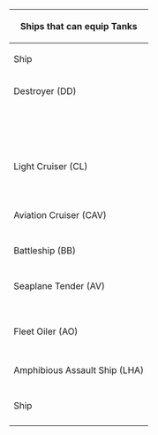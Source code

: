 {| class="mw-collapsible mw-collapsed wikitable" style="text-align: center;"
! colspan="6" |Ships that can equip Tanks
|-
! Ship
! {{Equipment/Card|Daihatsu Landing Craft (Type 89 Medium Tank & Landing Force)|size=50px}}
! {{Equipment/Card|Special Type 2 Amphibious Tank|size=50px}}
! Ship
! {{Equipment/Card|Daihatsu Landing Craft (Type 89 Medium Tank & Landing Force)|size=50px}}
! {{Equipment/Card|Special Type 2 Amphibious Tank|size=50px}}
|-
!colspan="6"| Destroyer (DD)
|-
| {{Ship/Banner|Satsuki/Kai Ni|small=true}}
| style="color:green;" |Yes
| style="color:green;" |Yes
| {{Ship/Banner|Fumizuki/Kai Ni|small=true}}
| style="color:green;" |Yes
| style="color:green;" |Yes
|-
| {{Ship/Banner|Verniy/|small=true}}
| style="color:green;" |Yes
| style="color:green;" |Yes
| {{Ship/Banner|Umikaze/Kai Ni|small=true}}
| style="color:green;" |Yes
| style="color:green;" |Yes
|-
| {{ItemStack|item = {{Ship/Banner|Asashio/Kai Ni D|small=true}}|text = Kai Ni D}}
| style="color:green;" |Yes
| style="color:green;" |Yes
| {{Ship/Banner|Ooshio/Kai Ni |small=true}}
| style="color:green;" |Yes
| style="color:green;" |Yes
|-
| {{Ship/Banner|Michishio/Kai Ni|small=true}}
| style="color:green;" |Yes
| style="color:green;" |Yes
| {{Ship/Banner|Arashio/Kai Ni|small=true}}
| style="color:green;" |Yes
| style="color:green;" |Yes
|-
| {{Ship/Banner|Arare/Kai Ni|small=true}}
| style="color:green;" |Yes
| style="color:green;" |Yes
| {{Ship/Banner|Kasumi/Kai Ni|small=true}}
| style="color:green;" |Yes
| style="color:green;" |Yes
|-
!colspan="6"|
|-
| {{Ship/Banner|Mutsuki/Kai Ni|small=true}}
| style="color:green;" |Yes
| style="color:red;" |No
| {{Ship/Banner|Kisaragi/Kai Ni|small=true}}
| style="color:green;" |Yes
| style="color:red;" |No
|-
| {{Ship/Banner|Mikazuki/Kai|small=true}}
| style="color:green;" |Yes
| style="color:red;" |No
| {{Ship/Banner|Ariake/Kai|small=true}}
| style="color:green;" |Yes
| style="color:red;" |No
|-
| {{Ship/Banner|Kawakaze/Kai Ni|small=true}}
| style="color:green;" |Yes
| style="color:red;" |No
| {{Ship/Banner|Murasame/Kai Ni|small=true}}
| style="color:green;" |Yes
| style="color:red;" |No
|-
| {{Ship/Banner|Makigumo/Kai Ni|small=true}}
| style="color:green;" |Yes
| style="color:red;" |No
|
|
|
|-
| {{Ship/Banner|Shiratsuyu/Kai Ni|small=true}}
| style="color:red;" |No
| style="color:green;" |Yes
| {{Ship/Banner|Kuroshio/Kai Ni|small=true}}
| style="color:red;" |No
| style="color:green;" |Yes
|-
| {{Ship/Banner|Yukikaze/Kai Ni|small=true}}
| style="color:red;" |No
| style="color:green;" |Yes
| {{Ship/Banner|Kazagumo/Kai Ni|small=true}}
| style="color:red;" |No
| style="color:green;" |Yes
|-
| {{Ship/Banner|Okinami/Kai Ni|small=true}}
| style="color:red;" |No
| style="color:green;" |Yes
| {{Ship/Banner|Asashimo/Kai Ni|small=true}}
| style="color:red;" |No
| style="color:green;" |Yes
|-
!colspan="6"| Light Cruiser (CL)
|-
| {{Ship/Banner|Tatsuta/Kai Ni|small=true}}
| style="color:green;" |Yes
| style="color:green;" |Yes
| {{ItemStack|item = {{Ship/Banner|Kuma/Kai Ni D|small=true}}|text = Kai Ni D}}
| style="color:green;" |Yes
| style="color:green;" |Yes
|-
| {{Ship/Banner|Tama/Kai Ni|small=true}}
| style="color:green;" |Yes
| style="color:green;" |Yes
| {{Ship/Banner|Yura/Kai Ni|small=true}}
| style="color:green;" |Yes
| style="color:green;" |Yes
|-
| {{Ship/Banner|Kinu/Kai Ni|small=true}}
| style="color:green;" |Yes
| style="color:green;" |Yes
| {{Ship/Banner|Abukuma/Kai Ni|small=true}}
| style="color:green;" |Yes
| style="color:green;" |Yes
|-
| {{ItemStack|item = {{Ship/Banner|Yuubari/Kai Ni Toku|small=true}}|text = Kai Ni Toku}}
| style="color:green;" |Yes
| style="color:green;" |Yes
| {{Ship/Banner|Gotland/Andra|small=true}}
| style="color:green;" |Yes
| style="color:red;" |No
|-
| {{Ship/Banner|Noshiro/Kai Ni|small=true}}
| style="color:red;" |No
| style="color:green;" |Yes
| {{Ship/Banner|Yahagi/Kai Ni|small=true}}
| style="color:red;" |No
| style="color:green;" |Yes
|-
!colspan="6"| Aviation Cruiser (CAV)
|-
| {{ItemStack|item = {{Ship/Banner|Mogami/Kai Ni Toku|small=true}}|text = Kai Ni Toku}}
| style="color:green;" |Yes
| style="color:green;" |Yes
|
|
|
|-
!colspan="6"| Battleship (BB)
|-
| {{Ship/Banner|Nagato/Kai Ni|small=true}}
| style="color:green;" |Yes
| style="color:green;" |Yes
| {{Ship/Banner|Mutsu/Kai Ni|small=true}}
| style="color:red;" |No
| style="color:green;" |Yes
|-
!colspan="6"| Seaplane Tender (AV)
|-
| {{Ship/Banner|Kamoi/Kai|small=true}}
| style="color:green;" |Yes
| style="color:green;" |Yes
| {{Ship/Banner|Chitose|small=true}}
| style="color:green;" |Yes
| style="color:green;" |Yes
|-
| {{Ship/Banner|Chiyoda|small=true}}
| style="color:green;" |Yes
| style="color:green;" |Yes
| {{Ship/Banner|Mizuho|small=true}}
| style="color:green;" |Yes
| style="color:green;" |Yes
|-
| {{Ship/Banner|Akitsushima/Kai|small=true}}
| style="color:green;" |Yes
| style="color:green;" |Yes
| {{Ship/Banner|Commandant Teste/Kai|small=true}}
| style="color:green;" |Yes
| style="color:green;" |Yes
|-
| {{Ship/Banner|Nisshin|small=true}}
| style="color:green;" |Yes
| style="color:red;" |No
| {{Ship/Banner|Nisshin/Kai|small=true}}
| style="color:green;" |Yes
| style="color:green;" |Yes
|-
!colspan="6"| Fleet Oiler (AO)
|-
| {{Ship/Banner|Kamoi/Kai Bo|small=true}}
| style="color:green;" |Yes
| style="color:green;" |Yes
| {{Ship/Banner|Hayasui/Kai|small=true}}
| style="color:green;" |Yes
| style="color:green;" |Yes
|-
| {{Ship/Banner|Souya (AGS)|small=true}}
| style="color:green;" |Yes
| style="color:red;" |No
|
|
|
|-
!colspan="6"| Amphibious Assault Ship (LHA)
|-
| {{Ship/Banner|Shinshuu Maru|small=true}}
| style="color:green;" |Yes
| style="color:green;" |Yes
| {{Ship/Banner|Akitsu Maru|small=true}}
| style="color:green;" |Yes
| style="color:green;" |Yes
|-
! Ship
! {{Equipment/Card|Daihatsu Landing Craft (Type 89 Medium Tank & Landing Force)|size=50px}}
! {{Equipment/Card|Special Type 2 Amphibious Tank|size=50px}}
! Ship
! {{Equipment/Card|Daihatsu Landing Craft (Type 89 Medium Tank & Landing Force)|size=50px}}
! {{Equipment/Card|Special Type 2 Amphibious Tank|size=50px}}
|-
! colspan="6" | {{edit|Template:Landing_Craft/Amphibious_Tank_Capable_Ships}}
|}
